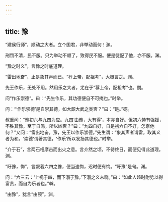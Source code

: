 ```yaml
---
---
---
```

title: 豫
---







“建侯行师”，顺动之大者。立个国君，非举动而何！渊。

刑罚不清，民不服。只为举动不顺了，致得民不服。便是徒配了他，亦不服。渊。

“豫之时义”，言豫之时底道理。

“雷出地奋”，止是象其声而已。“荐上帝，配祖考”，大概言之。渊。

先王作乐，无处不用。然用乐之大者，尤在于“荐上帝，配祖考”也。僩。

问“作乐崇德”。曰：“先生作乐，其功德便自不可掩也。”时举。

问：“‘作乐崇德’是自崇其德，如大韶大武之类否？”曰：“是。”砺。

叔重问：“豫初六与九四为应。九四‘由豫，大有得’，本亦自好。但初六恃有强援，不胜其豫，至于自鸣，所以凶否？”曰：“九四自好，自是初六自不好，怎奈他何？”又问：“雷出地奋，豫，先王以作乐崇德。”先生谓：“象其声者谓雷，取其义者为和。‘崇德’谓著其德，‘作乐’所以发扬其德也。”时举。

“介于石”，言两石相摩击而出火之意。言介然之顷，不待终日，而便见得此道理。渊。

“盱豫，悔”，言觑着六四之豫，便当速悔，迟时便有悔。“盱豫”是句。渊。

问：“六三云：‘上视于四，而下溺于豫。’下溺之义未晓。”曰：“如此人趋时附势以得富贵，而自为乐者也。”榦。

“由豫”，犹言“由颐”。渊。